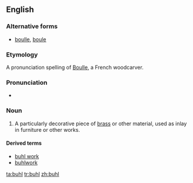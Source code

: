 ==English==
{{wikipedia}}
===Alternative forms===
* [[boulle]], [[boule]]

===Etymology===
A pronunciation spelling of [[w:André Charles Boulle|Boulle]], a French woodcarver.

===Pronunciation===
* {{IPA|/buːl/}}

===Noun===
{{en-noun|-|s}}

# {{woodworking}} A particularly decorative piece of [[brass]] or other material, used as inlay in furniture or other works.

====Derived terms====
* [[buhl work]]
* [[buhlwork]]

[[ta:buhl]]
[[tr:buhl]]
[[zh:buhl]]